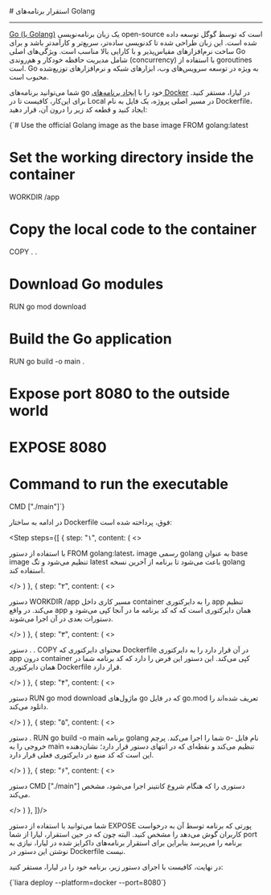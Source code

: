 

<Layout>
<Head>
<title>مستندات استقرار برنامه‌های Golang - لیارا</title>
</Head>
# استقرار برنامه‌های Golang
<hr className="mb-2" />

<div className="h-4" />
<a href="https://go.dev/" className="blue-link">Go (یا Golang)</a> یک زبان برنامه‌نویسی open-source است که توسط گوگل توسعه داده شده است. این زبان طراحی شده تا کدنویسی ساده‌تر، سریع‌تر و کارآمدتر باشد و برای ساخت نرم‌افزارهای مقیاس‌پذیر و با کارایی بالا مناسب است. ویژگی‌های اصلی Go شامل مدیریت حافظه خودکار و هم‌روندی (concurrency) با استفاده از goroutines است. Go به ویژه در توسعه سرویس‌های وب، ابزارهای شبکه و نرم‌افزارهای توزیع‌شده محبوب است.

<div className="h-2" />

شما می‌توانید برنامه‌های go خود را با <a href="../how-tos/create-app" className="blue-link">ایجاد برنامه‌های Docker</a> در لیارا، مستقر کنید.
برای این‌کار، کافیست تا 
در Local
در مسیر اصلی پروژه، یک فایل به نام <Important>Dockerfile</Important>، ایجاد کنید و قطعه کد زیر را درون آن، قرار دهید:
<div className="h-4" />
        <div dir='ltr'>
            <Highlight className="docker">
                {`# Use the official Golang image as the base image
FROM golang:latest
        
# Set the working directory inside the container
WORKDIR /app

# Copy the local code to the container
COPY . .

# Download Go modules
RUN go mod download

# Build the Go application
RUN go build -o main .

# Expose port 8080 to the outside world
# EXPOSE 8080

# Command to run the executable
CMD ["./main"]`}
            </Highlight>
        </div>
        <div className="h-2" />
        <p>
            در ادامه به ساختار Dockerfile فوق، پرداخته شده است:
        </p>

<Step  steps={[
    {
    step: "۱",
    content: (
    <>    
        <p>
                با استفاده از دستور <Important>FROM golang:latest</Important>، image رسمی golang به عنوان base image تنظیم می‌شود و تگ <Important>latest</Important> باعث می‌شود تا برنامه از آخرین نسخه golang استفاده کند.
        </p>
    </>
    )
    },
    {
    step: "۲",
    content: (
    <>
    <p>
        دستور <Important>WORKDIR /app</Important> مسیر کاری داخل container را به دایرکتوری <Important>app</Important> تنظیم می‌کند. در واقع app همان دایرکتوری است که که کد برنامه ما در آنجا کپی می‌شود و دستورات بعدی در آن اجرا می‌شوند.
    </p>
    </>
    )
    },
    {
    step: "۳",
    content: (
    <>
    <p>
        دستور <Important>. . COPY</Important> محتوای دایرکتوری که <Important>Dockerfile</Important> در آن قرار دارد را به دایرکتوری <Important>app</Important> درون container کپی می‌کند. این دستور این فرض را دارد که کد برنامه شما در همان دایرکتوری Dockerfile قرار دارد.
    </p>
    </>
    )
    },
    {
    step: "۴",
    content: (
    <>
    <p>
        دستور <Important>RUN go mod download</Important> ماژول‌های go که در فایل <Important>go.mod</Important> تعریف شده‌اند را دانلود می‌کند.
    </p>
    </>
    )
    },
    {
    step: "۵",
    content: (
    <>
    <p>
        دستور <Important>. RUN go build -o main </Important> برنامه golang شما را اجرا می‌کند. پرچم <Important>o-</Important> نام فایل خروجی را به <Important>main</Important> تنظیم می‌کند و نقطه‌ای که در انتهای دستور قرار دارد؛ نشان‌دهنده این است که کد منبع در دایرکتوری فعلی قرار دارد.
    </p>
    </>
    )
    },
    {
    step: "۶",
    content: (
    <>
    <p>
        دستور <Important>CMD ["./main"]</Important> دستوری را که هنگام شروع کانتینر اجرا می‌شود، مشخص می‌کند.
    </p>
    </>
    )
    },
]}/>
<div className="h-5" />

<Alert variant="info">
    <p>
      شما می‌توانید با استفاده از دستور <Important>EXPOSE</Important> پورتی که برنامه توسط آن به درخواست کاربران گوش می‌دهد را مشخص کنید. البته چون که در حین استقرار، لیارا از شما port برنامه را می‌پرسد بنابراین برای استقرار برنامه‌های داکرایز شده در لیارا، نیازی به نوشتن این دستور در <Important>Dockerfile</Important> نیست.
    </p>
</Alert>

در نهایت، کافیست با اجرای دستور زیر، برنامه خود را در لیارا، مستقر کنید:
<div className="h-4" />
<div dir='ltr'>
    <Highlight className="docker">
        {`liara deploy --platform=docker --port=8080`}
    </Highlight>
</div>
<div className="h-2" />

</Layout>